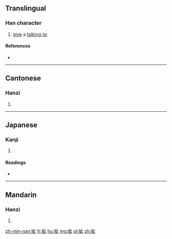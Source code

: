 ==Translingual==

===Han character===
{{Han char|rn=30|rad=口|as=05|sn=8|four=6101<sub>0</sub>|canj=口卜一心 (RYMP)|ids=⿰[[口]][[此]]}}

# [[give]] a [[talking-to]]

====References====
* {{Han ref|kx=0182.110|dkj=03453|dj=0401.120|hdz=10614.070|uh=5472|ud=21618|bh=CE4D|bd=52813}}

----

==Cantonese==

===Hanzi===
{{yue-hanzi|jyut=zi1|y=ji1}}

# {{defn|lang=yue|sort=口05}}

----

==Japanese==

===Kanji===
{{ja-kanji|grade=|rs=口05}}

# {{defn|lang=ja|sort=口05}}

====Readings====
* {{ja-readings|on=[[し]] (shi), [[じ]] (ji), [[い]] (i)|kun=}}

----

==Mandarin==

===Hanzi===
{{cmn-hanzi|pin=[[hōu]] ([[hou1]]), [[hǒu]] ([[hou3]]), [[zī]] ([[zi1]])|wg=hou<sup>1</sup>, hou<sup>3</sup>, tzu<sup>1</sup>}}

# {{defn|lang=cmn|sort=口05}}

[[zh-min-nan:呲]]
[[fr:呲]]
[[hu:呲]]
[[mg:呲]]
[[pl:呲]]
[[zh:呲]]